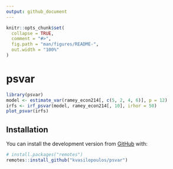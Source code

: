 ```yaml
---
output: github_document
---
```

<!--  github_document:
    pandoc_args: --webtex -->
<!-- README.md is generated from README.Rmd. Please edit that file -->

```r
knitr::opts_chunk$set(
  collapse = TRUE,
  comment = "#>",
  fig.path = "man/figures/README-",
  out.width = "100%"
)
```

# psvar

<!-- badges: start -->
<!-- badges: end -->

```r
library(psvar)
model <- estimate_var(ramey_econ214[, c(5, 2, 4, 6)], p = 12) 
irfs <- irf_psvar(model, ramey_econ214[, 10], irhor = 50)
plot_psvar(irfs)
```


## Installation

You can install the development version from [GitHub](https://github.com/) with:

``` r
# install.packages("remotes")
remotes::install_github("kvasilopoulos/psvar")
```


